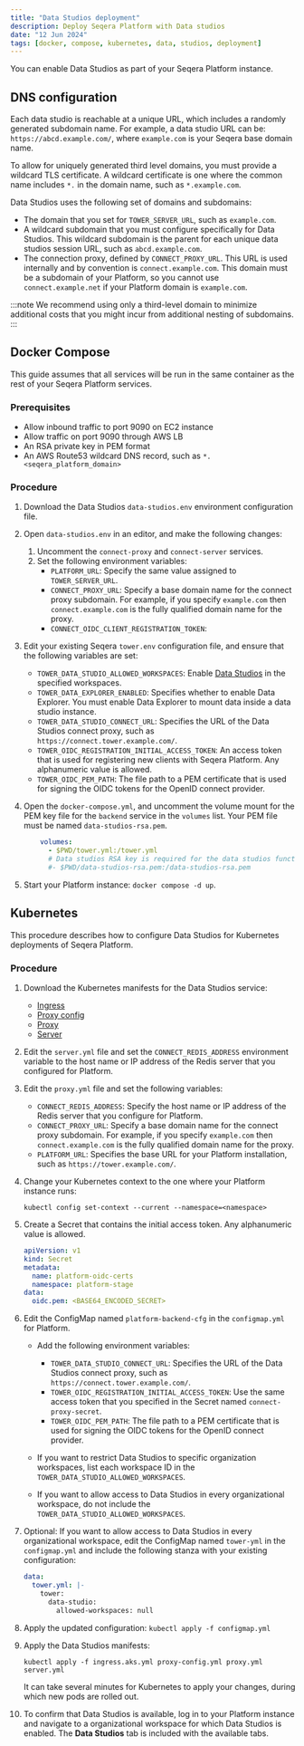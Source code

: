 ```yaml
---
title: "Data Studios deployment"
description: Deploy Seqera Platform with Data studios
date: "12 Jun 2024"
tags: [docker, compose, kubernetes, data, studios, deployment]
---
```


You can enable Data Studios as part of your Seqera Platform instance.

## DNS configuration

Each data studio is reachable at a unique URL, which includes a randomly generated subdomain name. For example, a data studio URL can be: `https://abcd.example.com/`, where `example.com` is your Seqera base domain name.

To allow for uniquely generated third level domains, you must provide a wildcard TLS certificate. A wildcard certificate is one where the common name includes `*.` in the domain name, such as `*.example.com`.

Data Studios uses the following set of domains and subdomains:

- The domain that you set for `TOWER_SERVER_URL`, such as `example.com`.
- A wildcard subdomain that you must configure specifically for Data Studios. This wildcard subdomain is the parent for each unique data studios session URL, such as `abcd.example.com`.
- The connection proxy, defined by `CONNECT_PROXY_URL`. This URL is used internally and by convention is `connect.example.com`. This domain must be a subdomain of your Platform, so you cannot use `connect.example.net` if your Platform domain is `example.com`.

:::note
We recommend using only a third-level domain to minimize additional costs that you might incur from additional nesting of subdomains.
:::

## Docker Compose

This guide assumes that all services will be run in the same container as the rest of your Seqera Platform services.

### Prerequisites

- Allow inbound traffic to port 9090 on EC2 instance
- Allow traffic on port 9090 through AWS LB
- An RSA private key in PEM format
- An AWS Route53 wildcard DNS record, such as `*.<seqera_platform_domain>`

### Procedure

1. Download the Data Studios `data-studios.env` environment configuration file.

1. Open `data-studios.env` in an editor, and make the following changes:
   1. Uncomment the `connect-proxy` and `connect-server` services.
   1. Set the following environment variables:
      - `PLATFORM_URL`: Specify the same value assigned to `TOWER_SERVER_URL`.
      - `CONNECT_PROXY_URL`: Specify a base domain name for the connect proxy subdomain. For example, if you specify `example.com` then `connect.example.com` is the fully qualified domain name for the proxy.
      - `CONNECT_OIDC_CLIENT_REGISTRATION_TOKEN`: 

1. Edit your existing Seqera `tower.env` configuration file, and ensure that the following variables are set:

   - `TOWER_DATA_STUDIO_ALLOWED_WORKSPACES`: Enable [Data Studios](https://docs.seqera.io/platform/latest/data/data-studios) in the specified workspaces.
   - `TOWER_DATA_EXPLORER_ENABLED`: Specifies whether to enable Data Explorer. You must enable Data Explorer to mount data inside a data studio instance.
   - `TOWER_DATA_STUDIO_CONNECT_URL`: Specifies the URL of the Data Studios connect proxy, such as `https://connect.tower.example.com/`.
   - `TOWER_OIDC_REGISTRATION_INITIAL_ACCESS_TOKEN`: An access token that is used for registering new clients with Seqera Platform. Any alphanumeric value is allowed.
   - `TOWER_OIDC_PEM_PATH`: The file path to a PEM certificate that is used for signing the OIDC tokens for the OpenID connect provider.

1. Open the `docker-compose.yml`, and uncomment the volume mount for the PEM key file for the `backend` service in the `volumes` list. Your PEM file must be named `data-studios-rsa.pem`.

    ```yaml
        volumes:
          - $PWD/tower.yml:/tower.yml
          # Data studios RSA key is required for the data studios functionality. Uncomment the line below to mount the key.
          #- $PWD/data-studios-rsa.pem:/data-studios-rsa.pem
    ```

1. Start your Platform instance: `docker compose -d up`.

## Kubernetes

This procedure describes how to configure Data Studios for Kubernetes deployments of Seqera Platform.

### Procedure

1. Download the Kubernetes manifests for the Data Studios service:

    - [Ingress](./_templates/k8s/data_studios/ingress.aks.yml)
    - [Proxy config](./_templates/k8s/data_studios/proxy-config.yml)
    - [Proxy](./_templates/k8s/data_studios/proxy.yml)
    - [Server](./_templates/k8s/data_studios/server.yml)

1. Edit the `server.yml` file and set the `CONNECT_REDIS_ADDRESS` environment variable to the host name or IP address of the Redis server that you configured for Platform.

1. Edit the `proxy.yml` file and set the following variables:

    - `CONNECT_REDIS_ADDRESS`: Specify the host name or IP address of the Redis server that you configure for Platform.
    - `CONNECT_PROXY_URL`: Specify a base domain name for the connect proxy subdomain. For example, if you specify `example.com` then `connect.example.com` is the fully qualified domain name for the proxy.
    - `PLATFORM_URL`: Specifies the base URL for your Platform installation, such as `https://tower.example.com/`.

1. Change your Kubernetes context to the one where your Platform instance runs:

    ```
    kubectl config set-context --current --namespace=<namespace>
    ```

1. Create a Secret that contains the initial access token. Any alphanumeric value is allowed.

    ```yaml
    apiVersion: v1
    kind: Secret
    metadata:
      name: platform-oidc-certs
      namespace: platform-stage
    data:
      oidc.pem: <BASE64_ENCODED_SECRET>
    ```

1. Edit the ConfigMap named `platform-backend-cfg` in the `configmap.yml` for Platform.
    -  Add the following environment variables:

       - `TOWER_DATA_STUDIO_CONNECT_URL`: Specifies the URL of the Data Studios connect proxy, such as `https://connect.tower.example.com/`.
       - `TOWER_OIDC_REGISTRATION_INITIAL_ACCESS_TOKEN`: Use the same access token that you specified in the Secret named `connect-proxy-secret`.
       - `TOWER_OIDC_PEM_PATH`: The file path to a PEM certificate that is used for signing the OIDC tokens for the OpenID connect provider.

    - If you want to restrict Data Studios to specific organization workspaces, list each workspace ID in the `TOWER_DATA_STUDIO_ALLOWED_WORKSPACES`.
    - If you want to allow access to Data Studios in every organizational workspace, do not include the `TOWER_DATA_STUDIO_ALLOWED_WORKSPACES`.

1. Optional: If you want to allow access to Data Studios in every organizational workspace, edit the ConfigMap named `tower-yml` in the `configmap.yml` and include the following stanza with your existing configuration:

    ```yaml
    data:
      tower.yml: |-
        tower:
          data-studio:
            allowed-workspaces: null
    ```

1. Apply the updated configuration: `kubectl apply -f configmap.yml`
1. Apply the Data Studios manifests:

    ```
    kubectl apply -f ingress.aks.yml proxy-config.yml proxy.yml server.yml
    ```

    It can take several minutes for Kubernetes to apply your changes, during which new pods are rolled out.

1. To confirm that Data Studios is available, log in to your Platform instance and navigate to a organizational workspace for which Data Studios is enabled. The **Data Studios** tab is included with the available tabs.
